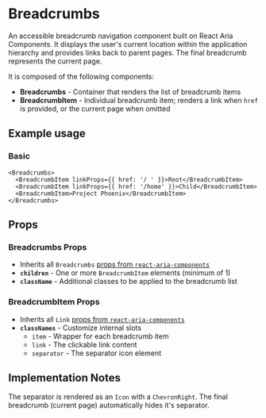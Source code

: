 

<Meta of={BreadcrumbsStories} />

# Breadcrumbs
An accessible breadcrumb navigation component built on React Aria Components. It displays the user's current location within the application hierarchy and provides links back to parent pages. The final breadcrumb represents the current page.

It is composed of the following components:

- **Breadcrumbs** - Container that renders the list of breadcrumb items
- **BreadcrumbItem** - Individual breadcrumb item; renders a link when `href` is provided, or the current page when omitted

## Example usage

### Basic
```
<Breadcrumbs>
  <BreadcrumbItem linkProps={{ href: '/ ' }}>Root</BreadcrumbItem>
  <BreadcrumbItem linkProps={{ href: '/home' }}>Child</BreadcrumbItem>
  <BreadcrumbItem>Project Phoenix</BreadcrumbItem>
</Breadcrumbs>
```

<Canvas of={BreadcrumbsStories.Default} />

## Props

### Breadcrumbs Props
- Inherits all `Breadcrumbs` [props from `react-aria-components`](https://react-spectrum.adobe.com/react-aria/Breadcrumbs.html#props)
- **`children`** - One or more `BreadcrumbItem` elements (minimum of 1)
- **`className`** - Additional classes to be applied to the breadcrumb list

### BreadcrumbItem Props
- Inherits all `Link` [props from `react-aria-components`](https://react-spectrum.adobe.com/react-aria/Breadcrumbs.html#link)
- **`classNames`** - Customize internal slots
  - `item` - Wrapper for each breadcrumb item
  - `link` - The clickable link content
  - `separator` - The separator icon element

## Implementation Notes

The separator is rendered as an `Icon` with a `ChevronRight`. The final breadcrumb (current page) automatically hides it's separator.
